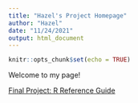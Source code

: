 ```yaml
---
title: "Hazel's Project Homepage"
author: "Hazel"
date: "11/24/2021"
output: html_document
---
```


```r
knitr::opts_chunk$set(echo = TRUE)
```

Welcome to my page!

[Final Project: R Reference Guide](final_R_reference.html)